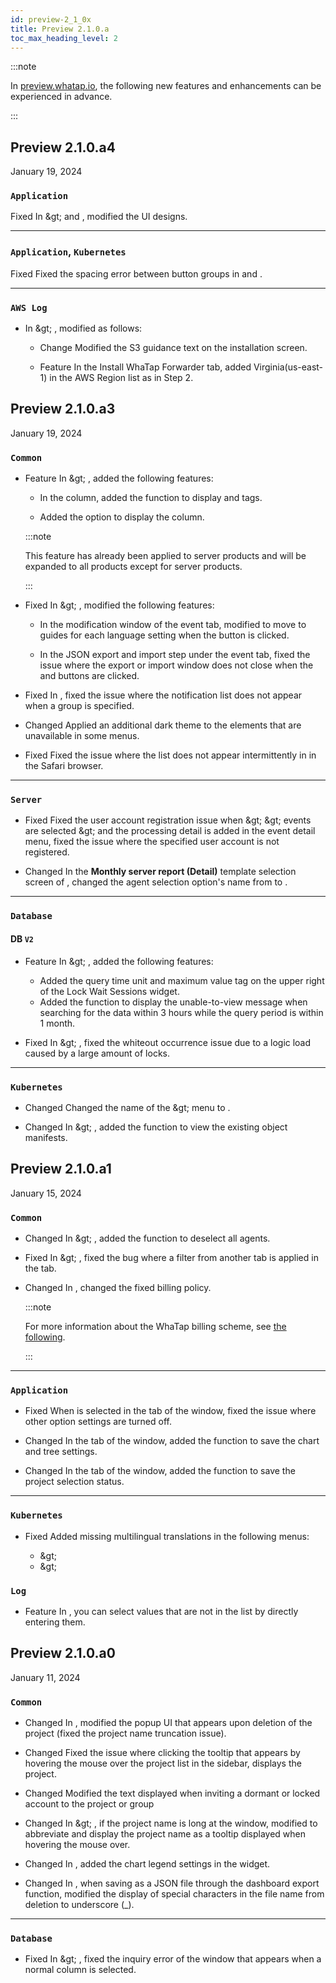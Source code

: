 ```yaml
---
id: preview-2_1_0x
title: Preview 2.1.0.a
toc_max_heading_level: 2
---
```


<head>
<meta name="robots" content="noindex, nofollow"/>
</head>

:::note

In [preview.whatap.io](https://preview.whatap.io), the following new features and enhancements can be experienced in advance. 

:::

## Preview 2.1.0.a4

January 19, 2024

<div class='indentTab'>

### `Application`

<Status>Fixed</Status> In <Cmdname sid="analysis" className="uitext" /> &amp;gt; <Cmdname sid="cube_navigator" className="uitext" /> and <Cmdname sid="performance_trend" className="uitext" />, modified the UI designs.

---

### `Application`, `Kubernetes`

<Status>Fixed</Status> Fixed the spacing error between button groups in <Cmdname sid="integratedTopology" className="uitext" /> and <Cmdname sid="application_topology" className="uitext" />.

---

### `AWS Log`

- In <Cmdname sid="management" className="uitext" /> &amp;gt; <Cmdname sid="agentInstall" className="uitext" />, modified as follows:

  - <Status>Change</Status> Modified the S3 guidance text on the installation screen.

  - <Status>Feature</Status> In the <span class="uitext">Install WhaTap Forwarder</span> tab, added Virginia(us-east-1) in the <span class="uitext">AWS Region</span> list as in Step 2.

</div>

## Preview 2.1.0.a3

January 19, 2024

<div class='indentTab'>

### `Common`

- <Status>Feature</Status> In <Cmdname sid="event_statistic" className="uitext" /> &amp;gt; <Cmdname sid="event_history" className="uitext" />, added the following features:

  - In the <Cmdname sid="event_time" className="uitext" /> column, added the function to display <Cmdname sid="in_progress" className="uitext" /> and <Cmdname sid="ITM07315" className="uitext" /> tags.

  - Added the option to display the <Cmdname sid="TTL06583" className="uitext" /> column.

  :::note

  This feature has already been applied to server products and will be expanded to all products except for server products.

  :::

- <Status>Fixed</Status> In <Cmdname sid="event_statistic" className="uitext" /> &amp;gt; <Cmdname sid="event_setting" className="uitext" />, modified the following features:

  - In the modification window of the <Cmdname sid="metrics" className="uitext" /> event tab, modified to move to guides for each language setting when the <Cmdname sid="guide" className="uitext" /> <Cmdname sid="shortcut_link" className="uitext" /> button is clicked.

  - In the JSON export and import step under the <Cmdname sid="metrics" className="uitext" /> event tab, fixed the issue where the export or import window does not close when the <Cmdname sid="save" className="uitext" /> and <Cmdname sid="add_to_list" className="uitext" /> buttons are clicked.

- <Status>Fixed</Status> In <Cmdname sid="real_time_alert_list" className="uitext" />, fixed the issue where the notification list does not appear when a group is specified.

- <Status>Changed</Status> Applied an additional dark theme to the elements that are unavailable in some menus.

- <Status>Fixed</Status> Fixed the issue where the list does not appear intermittently in <Cmdname sid="TTL06763" className="uitext" /> in the Safari browser.

---

### `Server`

- <Status>Fixed</Status> Fixed the user account registration issue when <Cmdname sid="event_statistic" className="uitext" /> &amp;gt; <Cmdname sid="event_history" className="uitext" /> &amp;gt; events are selected &amp;gt; and the processing detail is added in the event detail menu, fixed the issue where the specified user account is not registered.

- <Status>Changed</Status> In the <b>Monthly server report (Detail)</b> template selection screen of <Cmdname sid="report" className="uitext" />, changed the agent selection option's name from <Cmdname sid="application" className="b500" /> to <Cmdname sid="filter" className="uitext" />.

---

### `Database`

#### DB <code class="my">V2</code>

- <Status>Feature</Status> In <Cmdname sid="analysis" className="uitext" /> &amp;gt; <Cmdname sid="lock_tree" className="uitext" />, added the following features:

  - Added the query time unit and maximum value tag on the upper right of the <span class="uitext">Lock Wait Sessions</span> widget.
  - Added the function to display the unable-to-view message when searching for the data within 3 hours while the query period is within 1 month.

- <Status>Fixed</Status> In <Cmdname sid="analysis" className="uitext" /> &amp;gt; <Cmdname sid="lock_tree" className="uitext" />, fixed the whiteout occurrence issue due to a logic load caused by a large amount of locks.

---

### `Kubernetes`

- <Status>Changed</Status> Changed the name of the <Cmdname sid="resource" className="uitext" /> &amp;gt; <Cmdname sid="kube_master" className="uitext" /> menu to <Cmdname sid="MNU07551" className="uitext" />.

- <Status>Changed</Status> In <Cmdname sid="resource" className="uitext" /> &amp;gt; <Cmdname sid="MNU07551" className="uitext" />, added the function to view the existing object manifests.

</div>

## Preview 2.1.0.a1

January 15, 2024

<div class='indentTab'>

### `Common`

- <Status>Changed</Status> In <Cmdname sid="analysis" className="uitext" /> &amp;gt; <Cmdname sid="tag_count_chart" className="uitext" />, added the function to deselect all agents.

- <Status>Fixed</Status> In <Cmdname sid="reportStat" className="uitext" /> &amp;gt; <Cmdname sid="statistics" className="uitext" />, fixed the bug where a filter from another tab is applied in the <Cmdname sid="sql" className="uitext" /> tab.

- <Status>Changed</Status> In <Cmdname sid="my_usage" className="uitext" />, changed the fixed billing policy.

  :::note

  For more information about the WhaTap billing scheme, see [the following](https://www.whatap.io/bbs/board.php?bo_table=blog&wr_id=209).

  :::

---

### `Application`

- <Status>Fixed</Status> When <LinkImage img="ic-outside.svg" className="ico" /> is selected in the <Cmdname sid="TTL06127" className="uitext" /> tab of the <Cmdname sid="TTL06209" className="uitext" /> window, fixed the issue where other option settings are turned off.

- <Status>Changed</Status> In the <Cmdname sid="TTL06377" className="uitext" /> tab of the <Cmdname sid="TTL06209" className="uitext" /> window, added the function to save the chart and tree settings.

- <Status>Changed</Status> In the <Cmdname sid="TTL06377" className="uitext" /> tab of the <Cmdname sid="TTL06209" className="uitext" /> window, added the function to save the project selection status.

---

### `Kubernetes`

- <Status>Fixed</Status> Added missing multilingual translations in the following menus:

  - <Cmdname sid="app_upper" className="uitext" /> &amp;gt; <Cmdname sid="multi_hitmap" className="uitext" />
  - <Cmdname sid="reportStat" className="uitext" /> &amp;gt; <Cmdname sid="report" className="uitext" />

### `Log`

- <Status>Feature</Status> In <Cmdname sid="logExplorer" className="uitext" />, you can select values that are not in the <Cmdname sid="filter" className="uitext" /> list by directly entering them.

</div>

## Preview 2.1.0.a0

January 11, 2024

<div class='indentTab'>

### `Common`

- <Status>Changed</Status> In <Cmdname sid="project_list" className="uitext" />, modified the popup UI that appears upon deletion of the project (fixed the project name truncation issue).

- <Status>Changed</Status> Fixed the issue where clicking the tooltip that appears by hovering the mouse over the project list in the sidebar, displays the project.

- <Status>Changed</Status> Modified the text displayed when inviting a dormant or locked account to the project or group

- <Status>Changed</Status> In <Cmdname sid="my_usage" className="uitext" /> &amp;gt; <Cmdname sid="projectSubscription" className="uitext" />, if the project name is long at the <Cmdname sid="subscribe" className="uitext" /> window, modified to abbreviate and display the project name as a tooltip displayed when hovering the mouse over.

- <Status>Changed</Status> In <Cmdname sid="flexboard" className="uitext" />, added the chart legend settings in the <Cmdname sid="apdex" className="uitext" /> widget.

- <Status>Changed</Status> In <Cmdname sid="flexboard" className="uitext" />, when saving as a JSON file through the dashboard export function, modified the display of special characters in the file name from deletion to underscore (_).

---

### `Database`

- <Status>Fixed</Status> In <Cmdname sid="dashboard" className="uitext" /> &amp;gt; <Cmdname sid="instance_list" className="uitext" />, fixed the inquiry error of the <Cmdname sid="event" className="uitext" /> window that appears when a normal column is selected.

</div>
